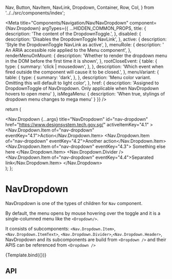   Nav,
  Button,
  NavItem,
  NavLink,
  Dropdown,
  Container,
  Row,
  Col,
} from '../../src/components/index';

<Meta
  title="Components/Navigation/Nav/NavDropdown"
  component={Nav.Dropdown}
  argTypes={{
    ...HIDDEN_COMMON_PROPS,
    title: {
      description: 'The content of the DropdownToggle.',
    },
    disabled: {
      description: 'Disables the DropdownToggle NavLink',
    },
    active: {
      description: 'Style the DropdownToggle NavLink as active',
    },
    menuRole: {
      description: ' An ARIA accessible role applied to the Menu component',
    },
    renderMenuOnMount: {
      description:
        'Whether to render the dropdown menu in the DOM before the first time it is shown',
    },
    rootCloseEvent: {
      table: {
        type: {
          summary: 'click | mousedown',
        },
      },
      description:
        'Which event when fired outside the component will cause it to be closed.',
    },
    menuVariant: {
      table: {
        type: {
          summary: 'dark',
        },
      },
      description:
        'Menu color variant. Omitting this will default to light color',
    },
    href: {
        description: 'Assigned to DropdownToggle of NavDropdown. Only applicable when NavDropdown hovers to open menu'
    },
    isMegaMenu: {
        description: 'When true, stylings of dropdown menu changes to mega menu'
    }
  }}
/>

  return (
    <Nav activeKey="4.1">
      <Nav.Dropdown
        {...args}
        title="NavDropdown"
        id="nav-dropdown"
        href="https://www.designsystem.tech.gov.sg/"
        activeItemKey="4.1"
      >
        <Nav.Dropdown.Item of="nav-dropdown" eventKey="4.1">Action</Nav.Dropdown.Item>
        <Nav.Dropdown.Item  of="nav-dropdown" eventKey="4.2">Another action</Nav.Dropdown.Item>
        <Nav.Dropdown.Item of="nav-dropdown" eventKey="4.3">
          Something else here
        </Nav.Dropdown.Item>
        <Nav.Dropdown.Divider />
        <Nav.Dropdown.Item of="nav-dropdown" eventKey="4.4">Separated link</Nav.Dropdown.Item>
      </Nav.Dropdown>
    </Nav>
  );
};

# NavDropdown

NavDropdown is one of the types of children for `Nav` component. 

By default, the menu opens by mouse hovering over the toggle and it is a single-columned menu like the `<Dropdown/>`.

It consists of subcomponents: `<Nav.Dropdown.Item>`, `<Nav.Dropdown.ItemText>`, `<Nav.Dropdown.Divider>`,`<Nav.Dropdown.Header>`,  
NavDropdown and its subcomponents are build from `<Dropdown />` and their APIS can be referenced from `<Dropdown />`

<Canvas>
  <Story height="250px" name="Default">{Template.bind({})}</Story>
</Canvas>

## API

<ArgsTable story="Default" />
